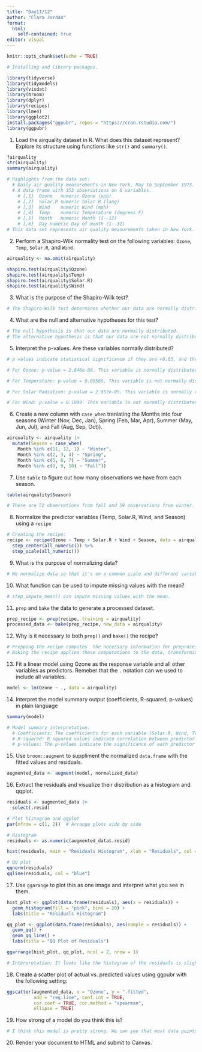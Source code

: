```yaml
---
title: "Day11/12"
author: "Clara Jordan"
format: 
  html:
    self-contained: true
editor: visual
---
```


```r
knitr::opts_chunk$set(echo = TRUE)

# Installing and library packages. 

library(tidyverse)
library(tidymodels)
library(visdat)
library(broom)
library(dplyr)
library(recipes)
library(lme4)
library(ggplot2)
install.packages("ggpubr", repos = "https://cran.rstudio.com/")
library(ggpubr)
```

1.  Load the airquality dataset in R. What does this dataset represent? Explore its structure using functions like `str()` and `summary()`.

```r
?airquality 
str(airquality)
summary(airquality)

# Highlights from the data set:
  # Daily air quality measurements in New York, May to September 1973.
  # A data frame with 153 observations on 6 variables.
    # [,1]	Ozone	numeric	Ozone (ppb)
    # [,2]	Solar.R	numeric	Solar R (lang)
    # [,3]	Wind	numeric	Wind (mph)
    # [,4]	Temp	numeric	Temperature (degrees F)
    # [,5]	Month	numeric	Month (1--12)
    # [,6]	Day	numeric	Day of month (1--31)
# This data set represents air quality measurements taken in New York.
```

2.  Perform a Shapiro-Wilk normality test on the following variables: `Ozone`, `Temp`, `Solar.R`, and `Wind.`

```r
airquality <- na.omit(airquality)

shapiro.test(airquality$Ozone)
shapiro.test(airquality$Temp)
shapiro.test(airquality$Solar.R)
shapiro.test(airquality$Wind)
```

3.  What is the purpose of the Shapiro-Wilk test?

```r
# The Shapiro-Wilk test determines whether our data are normally distributed. 
```

4.  What are the null and alternative hypotheses for this test?

```r
# The null hypothesis is that our data are normally distributed. 
# The alternative hypothesis is that our data are not normally distributed. 
```

5.  Interpret the p-values. Are these variables normally distributed?

```r
# p values indicate statistical significance if they are <0.05, and then we reject the null hypothesis. If they are >0.05 we fail to reject the null hypothesis. 

# For Ozone: p-value = 2.846e-08. This variable is normally distributed. 

# For Temperature: p-value = 0.09569. This variable is not normally distributed. 

# For Solar Radiation: p-value = 2.957e-05. This variable is normally distributed. 

# For Wind: p-value = 0.1099. This variable is not normally distributed.
```

6.  Create a new column with `case_when` tranlating the Months into four seasons (Winter (Nov, Dec, Jan), Spring (Feb, Mar, Apr), Summer (May, Jun, Jul), and Fall (Aug, Sep, Oct)).

```r
airquality <- airquality |>
  mutate(Season = case_when(
    Month %in% c(11, 12, 1) ~ "Winter",
    Month %in% c(2, 3, 4) ~ "Spring",
    Month %in% c(5, 6, 7) ~ "Summer",
    Month %in% c(8, 9, 10) ~ "Fall"))
```

7.  Use `table` to figure out how many observations we have from each season.

```r
table(airquality$Season)

# There are 52 observations from fall and 59 observations from winter. 
```

8.  Normalize the predictor variables (Temp, Solar.R, Wind, and Season) using a `recipe`

```r
# Creating the recipe: 
recipe <- recipe(Ozone ~ Temp + Solar.R + Wind + Season, data = airquality) %>%
  step_center(all_numeric()) %>%  
  step_scale(all_numeric())
```

9.  What is the purpose of normalizing data?

```r
# We normalize data so that it's on a common scale and different variables can be easily compared. Without normalizing data our results can look skewed or misrepresent reality. 
```

10. What function can be used to impute missing values with the mean?

```r
# step_impute_mean() can impute missing values with the mean. 
```

11. `prep` and `bake` the data to generate a processed dataset.

```r
prep_recipe <- prep(recipe, training = airquality)
processed_data <- bake(prep_recipe, new_data = airquality)
```

12. Why is it necessary to both `prep()` and `bake()` the recipe?

```r
# Prepping the recipe computes  the necessary information for preprocessing, such as means and standard deviations for scaling.
# Baking the recipe applies these computations to the data, transforming it to our needs. 
```

13. Fit a linear model using Ozone as the response variable and all other variables as predictors. Remeber that the `.` notation can we used to include all variables.

```r
model <- lm(Ozone ~ ., data = airquality)
```

14. Interpret the model summary output (coefficients, R-squared, p-values) in plain language

```r
summary(model)

# Model summary interpretation: 
  # Coefficients: The coefficients for each variable (Solar.R, Wind, Temp, etc.) indicate their relationship to Ozone. For example, with every increase of 1 unit of wind, ozone will decrease by -3.3 units. 
  # R-squared: R squared values indicate correlation between predictor and response variables in a model. The r squared for this model is 0.6. This means that there's a slight positive correlation between the predictor variables and ozone overall, but this isn't a very strong fit.
  # p-values: The p-values indicate the significance of each predictor variable. For example, the p value for day is 0.2, so this variable does not have a statistically significant effect on ozone, but temperature does because it's p value is 1.71e-10. 
```

15. Use `broom::augment` to suppliment the normalized `data.frame` with the fitted values and residuals.

```r
augmented_data <- augment(model, normalized_data)
```

16. Extract the residuals and visualize their distribution as a histogram and qqplot.

```r
residuals <- augmented_data |>
  select(.resid)

# Plot histogram and qqplot
par(mfrow = c(1, 2))  # Arrange plots side by side

# Histogram
residuals <- as.numeric(augmented_data$.resid)

hist(residuals, main = "Residuals Histogram", xlab = "Residuals", col = "pink")

# QQ plot
qqnorm(residuals)
qqline(residuals, col = "blue")
```

17. Use `ggarange` to plot this as one image and interpret what you see in them.

```r
hist_plot <- ggplot(data.frame(residuals), aes(x = residuals)) +
  geom_histogram(fill = "pink", bins = 20) +
  labs(title = "Residuals Histogram")

qq_plot <- ggplot(data.frame(residuals), aes(sample = residuals)) +
  geom_qq() +
  geom_qq_line() +
  labs(title = "QQ Plot of Residuals")

ggarrange(hist_plot, qq_plot, ncol = 2, nrow = 1)

# Interpretation: It looks like the histogram of the residuals is slightly right skewed, with a majority of the residuals lying around 0 and a few tailing off towards the right. This is reflected in the qq plot where most of the residuals are on the line but are tailing off as x gets larger. This means that our model is more accurate for smaller values but increasingly inaccurate as we increase the inputs. 
```

18. Create a scatter plot of actual vs. predicted values using ggpubr with the following setting:

```r
ggscatter(augmented_data, x = "Ozone", y = ".fitted",
          add = "reg.line", conf.int = TRUE,
          cor.coef = TRUE, cor.method = "spearman",
          ellipse = TRUE)
```

19. How strong of a model do you think this is?

```r
# I think this model is pretty strong. We can see that most data points cluster around the line of best fit, and that our statistical values show strong correlation (r = 0.84) and very strong statistical significance (p < 2.2e-16). 
```

20. Render your document to HTML and submit to Canvas. 
